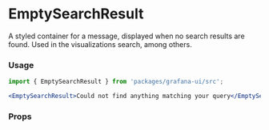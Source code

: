 
# EmptySearchResult

A styled container for a message, displayed when no search results are found. Used in the visualizations search, among others.

### Usage

```jsx
import { EmptySearchResult } from 'packages/grafana-ui/src';

<EmptySearchResult>Could not find anything matching your query</EmptySearchResult>;
```

### Props

<ArgsTable of={EmptySearchResult} />
